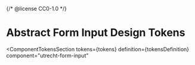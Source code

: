 {/* @license CC0-1.0 */}


<Meta id="css-form-input--design-tokens" title="CSS Component/Form input/Design Tokens" />

# Abstract Form Input Design Tokens

<ComponentTokensSection
  tokens={tokens}
  definition={tokensDefinition}
  component="utrecht-form-input"
></ComponentTokensSection>
